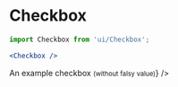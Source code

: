 
<Meta
	title="Form/Checkbox"
	component={Checkbox}
/>

# Checkbox

```jsx
import Checkbox from 'ui/Checkbox';

<Checkbox />
```

<Canvas>
	<Story name="Checkbox">
		<Checkbox
			name="example"
			label={<>An example checkbox&nbsp;<small>(without falsy value)</small></>}
		/>
	</Story>
</Canvas>

<ArgsTable of={Checkbox} />
